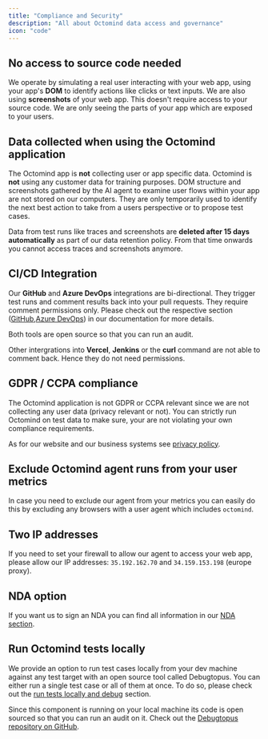 ```yaml
---
title: "Compliance and Security"
description: "All about Octomind data access and governance"
icon: "code"
---
```


## No access to source code needed

We operate by simulating a real user interacting with your web app, using your app's **DOM** to identify actions like clicks or text
inputs. We are also using **screenshots** of your web app. This doesn't require access to your source code. We are only seeing the parts of your app
which are exposed to your users.

## Data collected when using the Octomind application

The Octomind app is **not** collecting user or app specific data. Octomind is **not** using any customer data for training purposes. DOM structure and screenshots gathered by the AI agent to examine user flows
within your app are not stored on our computers. They are only temporarily used to identify the next best action to take from a users perspective or to propose test cases.

Data from test runs like traces and screenshots are **deleted after 15 days automatically** as part of our data retention policy. From that time onwards you cannot access traces and screenshots anymore.

## CI/CD Integration

Our **GitHub** and **Azure DevOps** integrations are bi-directional. They trigger test runs and comment results back into your pull requests.
They require comment permissions only. Please check out the respective section ([GitHub](/integrations/quickstart-GitHub),[Azure DevOps](/integrations/quickstart-Azure)) in our documentation for more details.

<Tip>Both tools are open source so that you can run an audit.</Tip>

Other intergrations into **Vercel**, **Jenkins** or the **curl** command are not able to comment back. Hence they do not need permissions.

## GDPR / CCPA compliance

The Octomind application is not GDPR or CCPA relevant since we are not collecting any user data (privacy relevant or not). You can strictly run
Octomind on test data to make sure, your are not violating your own compliance requirements.

As for our website and our business systems see [privacy policy](https://www.octomind.dev/privacy-policy).

## Exclude Octomind agent runs from your user metrics

In case you need to exclude our agent from your metrics you can easily do this by excluding any browsers with a user agent
which includes `octomind`.

## Two IP addresses

If you need to set your firewall to allow our agent to access your web app, please allow our IP addresses: `35.192.162.70` and `34.159.153.198` (europe proxy).

## NDA option

If you want us to sign an NDA you can find all information in our [NDA section](/data-governance/nda).

## Run Octomind tests locally

We provide an option to run test cases locally from your dev machine against any test target with an open source tool called Debugtopus. You can either run a single test
case or all of them at once. To do so, please check out the [run tests locally and debug](/debugtopus) section.

Since this component is running on your local machine its code is open sourced so that you can run an audit on it. Check out the [Debugtopus repository on GitHub](https://github.com/OctoMind-dev/debugtopus).
